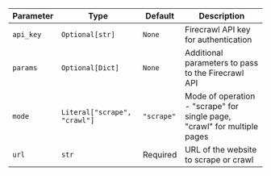 | Parameter | Type                         | Default    | Description                                                              |
| --------- | ---------------------------- | ---------- | ------------------------------------------------------------------------ |
| `api_key` | `Optional[str]`              | `None`     | Firecrawl API key for authentication                                     |
| `params`  | `Optional[Dict]`             | `None`     | Additional parameters to pass to the Firecrawl API                       |
| `mode`    | `Literal["scrape", "crawl"]` | `"scrape"` | Mode of operation - "scrape" for single page, "crawl" for multiple pages |
| `url`     | `str`                        | Required   | URL of the website to scrape or crawl                                    |
